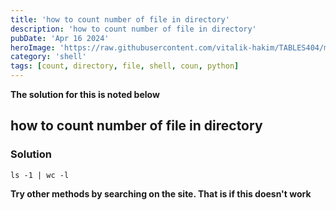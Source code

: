 ```yaml
---
title: 'how to count number of file in directory'
description: 'how to count number of file in directory'
pubDate: 'Apr 16 2024'
heroImage: 'https://raw.githubusercontent.com/vitalik-hakim/TABLES404/main/error_b/SHELL.jpg'
category: 'shell'
tags: [count, directory, file, shell, coun, python]
---
```


**The solution for this is noted below**

## how to count number of file in directory

### Solution

```shell
ls -1 | wc -l
```

**Try other methods by searching on the site. That is if this doesn't work**
